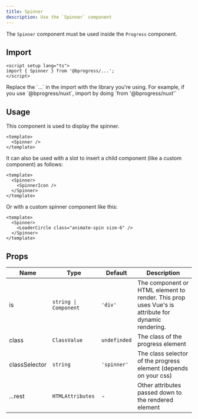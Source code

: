 ```yaml
---
title: Spinner
description: Use the `Spinner` component
---
```


The `Spinner` component must be used inside the `Progress` component.

## Import

```vue
<script setup lang="ts">
import { Spinner } from '@bprogress/...';
</script>
```

<Callout title="Note">
  Replace the `...` in the import with the library you're using. For example, if you use `@bprogress/nuxt`, import by doing `from '@bprogress/nuxt'`
</Callout>

## Usage

This component is used to display the spinner.

```vue
<template>
  <Spinner />
</template>
```

It can also be used with a slot to insert a child component (like a custom component) as follows:

```vue
<template>
  <Spinner>
    <SpinnerIcon />
  </Spinner>
</template>
```

Or with a custom spinner component like this:

```tsx
<template>
  <Spinner>
    <LoaderCircle class="animate-spin size-6" />
  </Spinner>
</template>
```

## Props

| Name | Type | Default | Description |
| --- | --- | --- | --- |
| is | `string \| Component` | `'div'` | The component or HTML element to render. This prop uses Vue's is attribute for dynamic rendering. |
| class | `ClassValue` | `undefinded` | The class of the progress element |
| classSelector | `string` | `'spinner'` | The class selector of the progress element (depends on your css) |
| ...rest | `HTMLAttributes` | - | Other attributes passed down to the rendered element |
